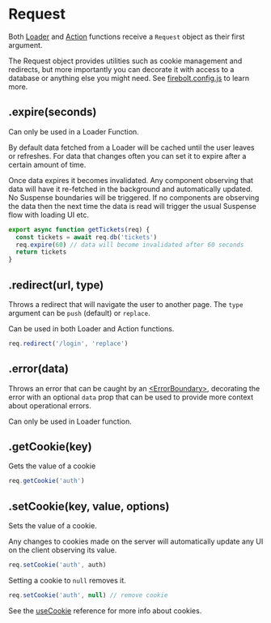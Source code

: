 
# Request

Both [Loader](/docs/ref/useData) and [Action](/docs/ref/useAction) functions receive a `Request` object as their first argument.

The Request object provides utilities such as cookie management and redirects, but more importantly you can decorate it with access to a database or anything else you might need. See [firebolt.config.js](/docs/ref/config) to learn more.

## .expire(seconds)

Can only be used in a Loader Function.

By default data fetched from a Loader will be cached until the user leaves or refreshes. For data that changes often you can set it to expire after a certain amount of time.

Once data expires it becomes invalidated. Any component observing that data will have it re-fetched in the background and automatically updated. No Suspense boundaries will be triggered.
If no components are observing the data then the next time the data is read will trigger the usual Suspense flow with loading UI etc.

```jsx
export async function getTickets(req) {
  const tickets = await req.db('tickets')
  req.expire(60) // data will become invalidated after 60 seconds
  return tickets
}
```

## .redirect(url, type)

Throws a redirect that will navigate the user to another page. The `type` argument can be `push` (default) or `replace`.

Can be used in both Loader and Action functions.

```jsx
req.redirect('/login', 'replace')
```

## .error(data)

Throws an error that can be caught by an [\<ErrorBoundary\>](/docs/ref/error-boundary), decorating the error with an optional `data` prop that can be used to provide more context about operational errors.

Can only be used in Loader function.

## .getCookie(key)

Gets the value of a cookie

```jsx
req.getCookie('auth')
```

## .setCookie(key, value, options)

Sets the value of a cookie.

Any changes to cookies made on the server will automatically update any UI on the client observing its value.

```jsx
req.setCookie('auth', auth)
```

Setting a cookie to `null` removes it.

```jsx
req.setCookie('auth', null) // remove cookie
```

See the [useCookie](/docs/ref/useCookie) reference for more info about cookies.
